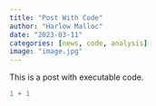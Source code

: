 ```yaml
---
title: "Post With Code"
author: "Harlow Malloc"
date: "2023-03-11"
categories: [news, code, analysis]
image: "image.jpg"
---
```


This is a post with executable code.

```r
1 + 1
```
